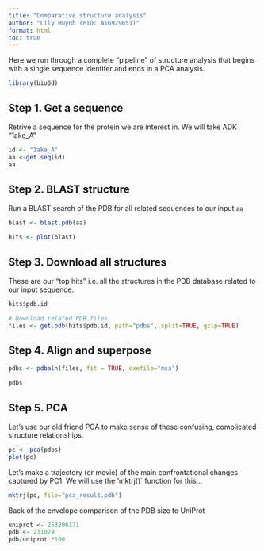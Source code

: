 ```yaml
---
title: "Comparative structure analysis"
author: "Lily Huynh (PID: A16929651)"
format: html
toc: true
---
```


Here we run through a complete "pipeline" of structure analysis that begins with a single sequence identifer and ends in a PCA analysis. 

```r
library(bio3d)
```

## Step 1. Get a sequence
Retrive a sequence for the protein we are interest in. We will take ADK "1ake_A"

```r
id <- "1ake_A"
aa <-get.seq(id)
aa

```

## Step 2. BLAST structure
Run a BLAST search of the PDB for all related sequences to our input `aa`

```r
blast <- blast.pdb(aa)
```

```r
hits <- plot(blast)
```

## Step 3. Download all structures
These are our "top hits" i.e. all the structures in the PDB database related to our input sequence.

```r
hits$pdb.id
```

```r
# Download related PDB files
files <- get.pdb(hits$pdb.id, path="pdbs", split=TRUE, gzip=TRUE)
```

## Step 4. Align and superpose 

```r
pdbs <- pdbaln(files, fit = TRUE, exefile="msa")
```

```r
pdbs
```

## Step 5. PCA

Let's use our old friend PCA to make sense of these confusing, complicated structure relationships. 

```r
pc <- pca(pdbs)
plot(pc)
```

Let's make a trajectory (or movie) of the main confrontational changes captured by PC1. We will use the 'mktrj()` function for this...

```r
mktrj(pc, file="pca_result.pdb")
```

Back of the envelope comparison of the PDB size to UniProt

```r
uniprot <- 253206171
pdb <- 231029
pdb/uniprot *100
```




































